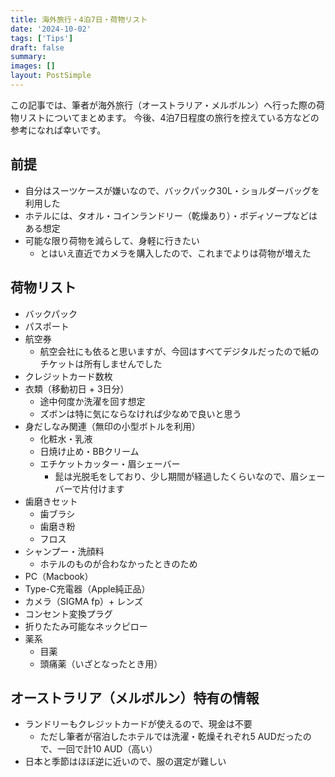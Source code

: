```yaml
---
title: 海外旅行・4泊7日・荷物リスト
date: '2024-10-02'
tags: ['Tips']
draft: false
summary:  
images: []
layout: PostSimple
---
```


この記事では、筆者が海外旅行（オーストラリア・メルボルン）へ行った際の荷物リストについてまとめます。
今後、4泊7日程度の旅行を控えている方などの参考になれば幸いです。

## 前提

- 自分はスーツケースが嫌いなので、バックパック30L・ショルダーバッグを利用した
- ホテルには、タオル・コインランドリー（乾燥あり）・ボディソープなどはある想定
- 可能な限り荷物を減らして、身軽に行きたい
  - とはいえ直近でカメラを購入したので、これまでよりは荷物が増えた

## 荷物リスト

- バックパック
- パスポート
- 航空券
  - 航空会社にも依ると思いますが、今回はすべてデジタルだったので紙のチケットは所有しませんでした
- クレジットカード数枚
- 衣類（移動初日 + 3日分）
  - 途中何度か洗濯を回す想定
  - ズボンは特に気にならなければ少なめで良いと思う
- 身だしなみ関連（無印の小型ボトルを利用）
  - 化粧水・乳液
  - 日焼け止め・BBクリーム
  - エチケットカッター・眉シェーバー
    - 髭は光脱毛をしており、少し期間が経過したくらいなので、眉シェーバーで片付けます
- 歯磨きセット
  - 歯ブラシ
  - 歯磨き粉
  - フロス
- シャンプー・洗顔料
  - ホテルのものが合わなかったときのため
- PC（Macbook）
- Type-C充電器（Apple純正品）
- カメラ（SIGMA fp）+ レンズ
- コンセント変換プラグ
- 折りたたみ可能なネックピロー
- 薬系
  - 目薬
  - 頭痛薬（いざとなったとき用）

## オーストラリア（メルボルン）特有の情報

- ランドリーもクレジットカードが使えるので、現金は不要
  - ただし筆者が宿泊したホテルでは洗濯・乾燥それぞれ5 AUDだったので、一回で計10 AUD（高い）
- 日本と季節はほぼ逆に近いので、服の選定が難しい
